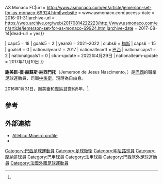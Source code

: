 {{Distinguish|摩纳哥国家足球队}}
{{noteTA
|G1=Football
|G2=法甲
|G3=People
|G4=南美球會
|G5=法甲
|T=zh-hans:杰梅尔森;zh-tw:傑梅森;zh-hk:謝美臣;
|1=zh-hans:杰梅尔森;zh-tw:傑梅森;zh-hk:謝美臣;
}}
{{Infobox football biography
| name                = 謝美臣<br />Jemerson
| image               = 399036_sPICT.jpg
| fullname            = Jemerson de Jesus Nascimento
| birth_date          = {{birth date and age|df=yes|1992|8|24}}
| birth_place         = [[巴西|巴西]][[熱雷莫阿布|熱雷莫阿布]]
| height              = {{height|m=1.84}}
| position            = [[中後衛|中後衛]]
| currentclub         =
| clubnumber          = 
| youthyears1         = 2009–2010
| youthclubs1         = {{link-en|康菲安卡足球會|Associação Desportiva Confiança|康菲安卡}}
| youthyears2         = 2010–2012
| youthclubs2         = [[米内罗竞技俱乐部|米内罗]]
| years1              = 2012–2016
| clubs1              = [[米内罗竞技俱乐部|米内罗]]
| caps1               = 62
| goals1              = 4
| years2              = 2012
| clubs2              = → {{link-en|民主隊|Democrata Futebol Clube}}（租借）
| caps2               = 12
| goals2              = 0
| years4              = 2016–2020
| clubs4              = [[摩納哥體育會足球會|摩納哥]]
| caps4               = 109
| goals4              = 4
| years5              = 2020–2021
| clubs5              = [[哥連泰斯保利斯塔體育會|哥連泰斯]]<ref name="#1">{{Cite web|title = Jemerson set for AS Monaco {{!}} News {{!}} AS Monaco FC|url = http://www.asmonaco.com/en/article/jemerson-set-for-as-monaco-69924.html|website = www.asmonaco.com|access-date = 2016-01-31|archive-url = https://web.archive.org/web/20170814222223/http://www.asmonaco.com/en/article/jemerson-set-for-as-monaco-69924.html|archive-date = 2017-08-14|dead-url = yes}}</ref>
| caps5               = 18
| goals5              = 2
| years6              = 2021–2022
| clubs6              = [[梅斯足球俱乐部|梅斯]]
| caps6               = 15
| goals6              = 0
| nationalyears1      = 2017
| nationalteam1       = [[巴西國家足球隊|巴西]]
| nationalcaps1       = 2
| nationalgoals1      = 0
| club-update         = 2022年4月29日
| nationalteam-update = 2017年11月10日
}}

'''謝美臣·德·赫蘇斯·納西門托'''（Jemerson de Jesus Nascimento，{{bd|1992年|8月24日||}}）是[[巴西|巴西]]的職業足球運動員，司職[[中後衛|中後衛]]，現時為自由身。

2016年1月31日，謝美臣和[[摩納哥體育會足球會|摩納哥]]簽約5年。<ref name="#1"/>.

==參考==
{{reflist}}

==外部連結==
*[https://web.archive.org/web/20150825015128/http://www.atletico.com.br/profissional/jemerson/ Atlético Mineiro profile] {{pt icon}}
*{{Soccerway|jemerson-de-jesus-nascimento/297440}}

{{DEFAULTSORT:Jemerson}}
[[Category:巴西足球運動員|Category:巴西足球運動員]]
[[Category:足球後衛|Category:足球後衛]]
[[Category:明尼路球員|Category:明尼路球員]]
[[Category:摩納哥球員|Category:摩納哥球員]]
[[Category:巴甲球員|Category:巴甲球員]]
[[Category:法甲球員|Category:法甲球員]]
[[Category:巴西旅外足球運動員|Category:巴西旅外足球運動員]]
[[Category:法國外籍足球運動員|Category:法國外籍足球運動員]]